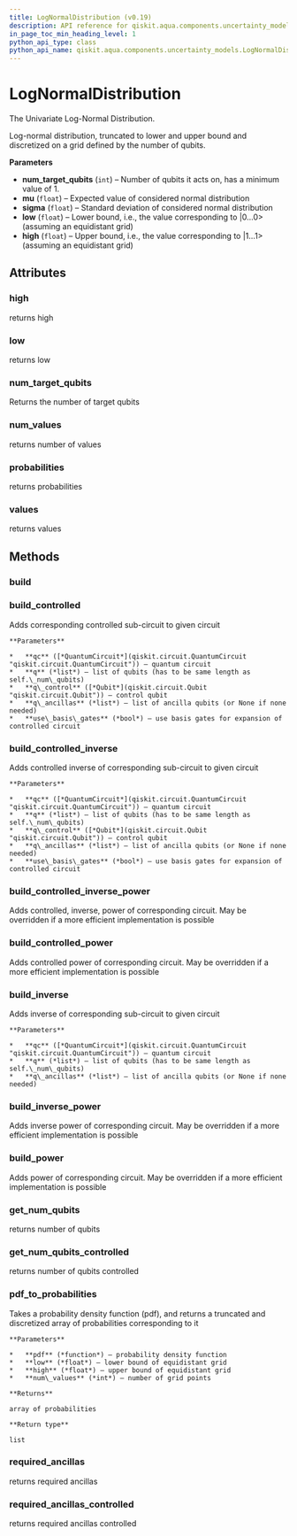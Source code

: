```yaml
---
title: LogNormalDistribution (v0.19)
description: API reference for qiskit.aqua.components.uncertainty_models.LogNormalDistribution in qiskit v0.19
in_page_toc_min_heading_level: 1
python_api_type: class
python_api_name: qiskit.aqua.components.uncertainty_models.LogNormalDistribution
---
```


# LogNormalDistribution

<Class id="qiskit.aqua.components.uncertainty_models.LogNormalDistribution" isDedicatedPage={true} github="https://github.com/qiskit-community/qiskit-aqua/tree/stable/0.7/qiskit/aqua/components/uncertainty_models/log_normal_distribution.py" signature="LogNormalDistribution(num_target_qubits, mu=0, sigma=1, low=0, high=1)" modifiers="class">
  The Univariate Log-Normal Distribution.

  Log-normal distribution, truncated to lower and upper bound and discretized on a grid defined by the number of qubits.

  **Parameters**

  *   **num\_target\_qubits** (`int`) – Number of qubits it acts on, has a minimum value of 1.
  *   **mu** (`float`) – Expected value of considered normal distribution
  *   **sigma** (`float`) – Standard deviation of considered normal distribution
  *   **low** (`float`) – Lower bound, i.e., the value corresponding to |0…0> (assuming an equidistant grid)
  *   **high** (`float`) – Upper bound, i.e., the value corresponding to |1…1> (assuming an equidistant grid)

  ## Attributes

  <span id="lognormaldistribution-high" />

  ### high

  <Attribute id="qiskit.aqua.components.uncertainty_models.LogNormalDistribution.high">
    returns high
  </Attribute>

  <span id="lognormaldistribution-low" />

  ### low

  <Attribute id="qiskit.aqua.components.uncertainty_models.LogNormalDistribution.low">
    returns low
  </Attribute>

  <span id="lognormaldistribution-num-target-qubits" />

  ### num\_target\_qubits

  <Attribute id="qiskit.aqua.components.uncertainty_models.LogNormalDistribution.num_target_qubits">
    Returns the number of target qubits
  </Attribute>

  <span id="lognormaldistribution-num-values" />

  ### num\_values

  <Attribute id="qiskit.aqua.components.uncertainty_models.LogNormalDistribution.num_values">
    returns number of values
  </Attribute>

  <span id="lognormaldistribution-probabilities" />

  ### probabilities

  <Attribute id="qiskit.aqua.components.uncertainty_models.LogNormalDistribution.probabilities">
    returns probabilities
  </Attribute>

  <span id="lognormaldistribution-values" />

  ### values

  <Attribute id="qiskit.aqua.components.uncertainty_models.LogNormalDistribution.values">
    returns values
  </Attribute>

  ## Methods

  <span id="lognormaldistribution-build" />

  ### build

  <Function id="qiskit.aqua.components.uncertainty_models.LogNormalDistribution.build" signature="LogNormalDistribution.build(qc, q, q_ancillas=None, params=None)" />

  <span id="lognormaldistribution-build-controlled" />

  ### build\_controlled

  <Function id="qiskit.aqua.components.uncertainty_models.LogNormalDistribution.build_controlled" signature="LogNormalDistribution.build_controlled(qc, q, q_control, q_ancillas=None, use_basis_gates=True)">
    Adds corresponding controlled sub-circuit to given circuit

    **Parameters**

    *   **qc** ([*QuantumCircuit*](qiskit.circuit.QuantumCircuit "qiskit.circuit.QuantumCircuit")) – quantum circuit
    *   **q** (*list*) – list of qubits (has to be same length as self.\_num\_qubits)
    *   **q\_control** ([*Qubit*](qiskit.circuit.Qubit "qiskit.circuit.Qubit")) – control qubit
    *   **q\_ancillas** (*list*) – list of ancilla qubits (or None if none needed)
    *   **use\_basis\_gates** (*bool*) – use basis gates for expansion of controlled circuit
  </Function>

  <span id="lognormaldistribution-build-controlled-inverse" />

  ### build\_controlled\_inverse

  <Function id="qiskit.aqua.components.uncertainty_models.LogNormalDistribution.build_controlled_inverse" signature="LogNormalDistribution.build_controlled_inverse(qc, q, q_control, q_ancillas=None, use_basis_gates=True)">
    Adds controlled inverse of corresponding sub-circuit to given circuit

    **Parameters**

    *   **qc** ([*QuantumCircuit*](qiskit.circuit.QuantumCircuit "qiskit.circuit.QuantumCircuit")) – quantum circuit
    *   **q** (*list*) – list of qubits (has to be same length as self.\_num\_qubits)
    *   **q\_control** ([*Qubit*](qiskit.circuit.Qubit "qiskit.circuit.Qubit")) – control qubit
    *   **q\_ancillas** (*list*) – list of ancilla qubits (or None if none needed)
    *   **use\_basis\_gates** (*bool*) – use basis gates for expansion of controlled circuit
  </Function>

  <span id="lognormaldistribution-build-controlled-inverse-power" />

  ### build\_controlled\_inverse\_power

  <Function id="qiskit.aqua.components.uncertainty_models.LogNormalDistribution.build_controlled_inverse_power" signature="LogNormalDistribution.build_controlled_inverse_power(qc, q, q_control, power, q_ancillas=None, use_basis_gates=True)">
    Adds controlled, inverse, power of corresponding circuit. May be overridden if a more efficient implementation is possible
  </Function>

  <span id="lognormaldistribution-build-controlled-power" />

  ### build\_controlled\_power

  <Function id="qiskit.aqua.components.uncertainty_models.LogNormalDistribution.build_controlled_power" signature="LogNormalDistribution.build_controlled_power(qc, q, q_control, power, q_ancillas=None, use_basis_gates=True)">
    Adds controlled power of corresponding circuit. May be overridden if a more efficient implementation is possible
  </Function>

  <span id="lognormaldistribution-build-inverse" />

  ### build\_inverse

  <Function id="qiskit.aqua.components.uncertainty_models.LogNormalDistribution.build_inverse" signature="LogNormalDistribution.build_inverse(qc, q, q_ancillas=None)">
    Adds inverse of corresponding sub-circuit to given circuit

    **Parameters**

    *   **qc** ([*QuantumCircuit*](qiskit.circuit.QuantumCircuit "qiskit.circuit.QuantumCircuit")) – quantum circuit
    *   **q** (*list*) – list of qubits (has to be same length as self.\_num\_qubits)
    *   **q\_ancillas** (*list*) – list of ancilla qubits (or None if none needed)
  </Function>

  <span id="lognormaldistribution-build-inverse-power" />

  ### build\_inverse\_power

  <Function id="qiskit.aqua.components.uncertainty_models.LogNormalDistribution.build_inverse_power" signature="LogNormalDistribution.build_inverse_power(qc, q, power, q_ancillas=None)">
    Adds inverse power of corresponding circuit. May be overridden if a more efficient implementation is possible
  </Function>

  <span id="lognormaldistribution-build-power" />

  ### build\_power

  <Function id="qiskit.aqua.components.uncertainty_models.LogNormalDistribution.build_power" signature="LogNormalDistribution.build_power(qc, q, power, q_ancillas=None)">
    Adds power of corresponding circuit. May be overridden if a more efficient implementation is possible
  </Function>

  <span id="lognormaldistribution-get-num-qubits" />

  ### get\_num\_qubits

  <Function id="qiskit.aqua.components.uncertainty_models.LogNormalDistribution.get_num_qubits" signature="LogNormalDistribution.get_num_qubits()">
    returns number of qubits
  </Function>

  <span id="lognormaldistribution-get-num-qubits-controlled" />

  ### get\_num\_qubits\_controlled

  <Function id="qiskit.aqua.components.uncertainty_models.LogNormalDistribution.get_num_qubits_controlled" signature="LogNormalDistribution.get_num_qubits_controlled()">
    returns number of qubits controlled
  </Function>

  <span id="lognormaldistribution-pdf-to-probabilities" />

  ### pdf\_to\_probabilities

  <Function id="qiskit.aqua.components.uncertainty_models.LogNormalDistribution.pdf_to_probabilities" signature="LogNormalDistribution.pdf_to_probabilities(pdf, low, high, num_values)" modifiers="static">
    Takes a probability density function (pdf), and returns a truncated and discretized array of probabilities corresponding to it

    **Parameters**

    *   **pdf** (*function*) – probability density function
    *   **low** (*float*) – lower bound of equidistant grid
    *   **high** (*float*) – upper bound of equidistant grid
    *   **num\_values** (*int*) – number of grid points

    **Returns**

    array of probabilities

    **Return type**

    list
  </Function>

  <span id="lognormaldistribution-required-ancillas" />

  ### required\_ancillas

  <Function id="qiskit.aqua.components.uncertainty_models.LogNormalDistribution.required_ancillas" signature="LogNormalDistribution.required_ancillas()">
    returns required ancillas
  </Function>

  <span id="lognormaldistribution-required-ancillas-controlled" />

  ### required\_ancillas\_controlled

  <Function id="qiskit.aqua.components.uncertainty_models.LogNormalDistribution.required_ancillas_controlled" signature="LogNormalDistribution.required_ancillas_controlled()">
    returns required ancillas controlled
  </Function>
</Class>

